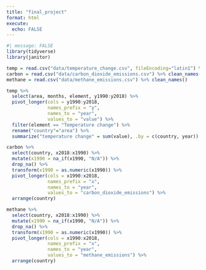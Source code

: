 ```yaml
---
title: "final_project"
format: html
execute:
  echo: FALSE
---
```


```r
#| message: FALSE
library(tidyverse)
library(janitor)
```


```r
temp = read.csv("data/temperature_change.csv", fileEncoding="latin1") %>% clean_names()
carbon = read.csv("data/carbon_dioxide_emissions.csv") %>% clean_names()
methane = read.csv("data/methane_emissions.csv") %>% clean_names()
```

```r

temp %>%
  select(area, months, element, y1990:y2018) %>%
  pivot_longer(cols = y1990:y2018,
               names_prefix = "y",
               names_to = "year",
               values_to = "value") %>%
  filter(element == "Temperature change") %>%
  rename("country"="area") %>%
  summarize("temperature change" = sum(value), .by = c(country, year))

```

```r
carbon %>%
  select(country, x2018:x1990) %>%
  mutate(x1990 = na_if(x1990, "N/A")) %>%
  drop_na() %>%
  transform(x1990 = as.numeric(x1990)) %>%
  pivot_longer(cols = x1990:x2018,
               names_prefix = "x",
               names_to = "year",
               values_to = "carbon_dioxide_emissions") %>%
  arrange(country)
```

```r
methane %>%
  select(country, x2018:x1990) %>%
  mutate(x1990 = na_if(x1990, "N/A")) %>%
  drop_na() %>%
  transform(x1990 = as.numeric(x1990)) %>%
  pivot_longer(cols = x1990:x2018,
               names_prefix = "x",
               names_to = "year",
               values_to = "methane_emissions") %>%
  arrange(country)
```


